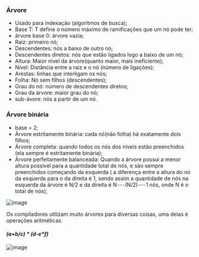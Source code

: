 






### Árvore

-   Usado para indexação (algoritmos de busca);
-   Base T: T define o número máximo de ramificações que um nó pode ter;
-   árvore base 0: árvore vazia;
-   Raiz: primeiro nó;
-   Descendentes: nós a baixo de outro nó;
-   Descendentes diretos: nós que estão ligados logo a baixo de um nó;
-   Altura: Maior nível da árvore(quanto maior, mais ineficiente);
-   Nível: Distância entre a raiz e o nó (número de ligações);
-   Arestas: linhas que interligam os nós;
-   Folha: Nó sem filhos (descendentes);
-   Grau do nó: número de descendentes diretos;
-   Grau da árvore: maior grau do nó;
-   sub-ávore: nós a partir de um nó.








### Árvore binária

-   base = 2;
-   Árvore estritamente binária: cada nó(não folha) há exatamente dois
    filhos;
-   Árvore completa: quando todos os nós dos níveis estão preenchidos
    (ela sempre é estritamente binária);
-   Árvore perfeitamente balanceada: Quando a árvore possui a menor
    altura possível para a quantidade total de nós, e são sempre
    preenchidos começando da esquerda ( a diferença entre a altura do nó
    da esquerda para o da direita é 1, sendo assim a quantidade de nós
    na esquerda da árvore é N/2 e da direita é N --- (N/2) --- 1 nós,
    onde N é o total de nós);

![image](/image/image_201.png)








Os compiladores utilizam muito árvores para diversas coisas, uma delas é
operações aritméticas.

#### *(a+b/c) \* (d-e\*f)*

![image](/image/image_202.png)


